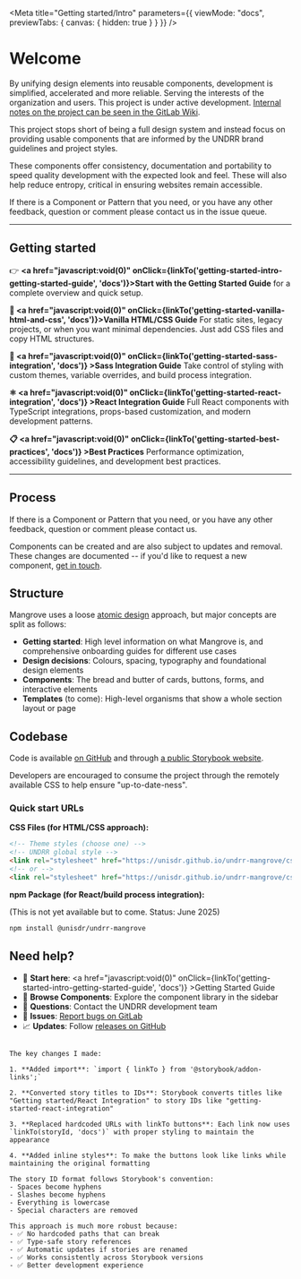 
<Meta
  title="Getting started/Intro"
  parameters={{
    viewMode: "docs",
    previewTabs: {
      canvas: { hidden: true }
    }
  }}
/>

# Welcome

By unifying design elements into reusable components, development is simplified, accelerated and more reliable. Serving the interests of the organization and users. This project is under active development. [Internal notes on the project can be seen in the GitLab Wiki](https://git.un.org/undrr/web-backlog/-/wikis/Mangrove:-the-UNDRR-Component-library).

This project stops short of being a full design system and instead focus on providing usable components that are informed by the UNDRR brand guidelines and project styles.

These components offer consistency, documentation and portability to speed quality development with the expected look and feel. These will also help reduce entropy, critical in ensuring websites remain accessible.

If there is a Component or Pattern that you need, or you have any other feedback, question or comment please contact us in the issue queue.

---

## Getting started

👉 **<a href="javascript:void(0)" onClick={linkTo('getting-started-intro-getting-started-guide', 'docs')}>Start with the Getting Started Guide</a>** for a complete overview and quick setup.

**🎯 <a href="javascript:void(0)" onClick={linkTo('getting-started-vanilla-html-and-css', 'docs')}>Vanilla HTML/CSS Guide</a>**
For static sites, legacy projects, or when you want minimal dependencies. Just add CSS files and copy HTML structures.

**🎨 <a href="javascript:void(0)" onClick={linkTo('getting-started-sass-integration', 'docs')} >Sass Integration Guide</a>**
Take control of styling with custom themes, variable overrides, and build process integration.

**⚛️ <a href="javascript:void(0)" onClick={linkTo('getting-started-react-integration', 'docs')} >React Integration Guide</a>**
Full React components with TypeScript integrations, props-based customization, and modern development patterns.

**📋 <a href="javascript:void(0)" onClick={linkTo('getting-started-best-practices', 'docs')} >Best Practices</a>**
Performance optimization, accessibility guidelines, and development best practices.

---

## Process

If there is a Component or Pattern that you need, or you have any other feedback, question or comment please contact us.

Components can be created and are also subject to updates and removal. These changes are documented -- if you'd like to request a new component, [get in touch](https://github.com/unisdr/undrr-mangrove).

## Structure

Mangrove uses a loose [atomic design](https://atomicdesign.bradfrost.com/chapter-2/) approach, but major concepts are split as follows:

* **Getting started**: High level information on what Mangrove is, and comprehensive onboarding guides for different use cases
* **Design decisions**: Colours, spacing, typography and foundational design elements
* **Components**: The bread and butter of cards, buttons, forms, and interactive elements
* **Templates** (to come): High-level organisms that show a whole section layout or page

## Codebase

Code is available [on GitHub](https://github.com/unisdr/undrr-mangrove) and through [a public Storybook website](https://unisdr.github.io/undrr-mangrove/).

Developers are encouraged to consume the project through the remotely available CSS to help ensure "up-to-date-ness".

### Quick start URLs

**CSS Files (for HTML/CSS approach):**
```html
<!-- Theme styles (choose one) -->
<!-- UNDRR global style -->
<link rel="stylesheet" href="https://unisdr.github.io/undrr-mangrove/css/style.css">
<!-- or -->
<link rel="stylesheet" href="https://unisdr.github.io/undrr-mangrove/css/style-preventionweb.css">
```

**npm Package (for React/build process integration):**

(This is not yet available but to come. Status: June 2025)

```bash
npm install @unisdr/undrr-mangrove
```

## Need help?

- 📖 **Start here**: <a href="javascript:void(0)" onClick={linkTo('getting-started-intro-getting-started-guide', 'docs')} >Getting Started Guide</a>
- 🧱 **Browse Components**: Explore the component library in the sidebar
- 💬 **Questions**: Contact the UNDRR development team
- 🐛 **Issues**: [Report bugs on GitLab](https://gitlab.com/undrr/web-backlog/-/issues)
- 📈 **Updates**: Follow [releases on GitHub](https://github.com/unisdr/undrr-mangrove/releases)
```

The key changes I made:

1. **Added import**: `import { linkTo } from '@storybook/addon-links';`

2. **Converted story titles to IDs**: Storybook converts titles like "Getting started/React Integration" to story IDs like "getting-started-react-integration"

3. **Replaced hardcoded URLs with linkTo buttons**: Each link now uses `linkTo(storyId, 'docs')` with proper styling to maintain the appearance

4. **Added inline styles**: To make the buttons look like links while maintaining the original formatting

The story ID format follows Storybook's convention:
- Spaces become hyphens
- Slashes become hyphens
- Everything is lowercase
- Special characters are removed

This approach is much more robust because:
- ✅ No hardcoded paths that can break
- ✅ Type-safe story references
- ✅ Automatic updates if stories are renamed
- ✅ Works consistently across Storybook versions
- ✅ Better development experience
